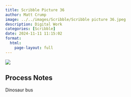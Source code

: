 ```yaml
---
title: Scribble Picture 36
author: Matt Crump
image: ../../images/Scribble/Scribble picture 36.jpeg
description: Digital Work
categories: [Scribble]
date: 2024-11-11 11:15:02
format:
  html:
    page-layout: full
---
```


![](../../images/Scribble/Scribble picture 36.jpeg)

## Process Notes

Dinosaur bus
